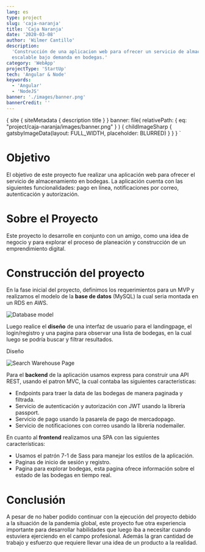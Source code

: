 ```yaml
---
lang: es
type: project
slug: 'caja-naranja'
title: 'Caja Naranja'
date: '2020-03-08'
author: 'Wilmer Cantillo'
description:
  'Construcción de una aplicacion web para ofrecer un servicio de almacenamiento
  escalable bajo demanda en bodegas.'
category: 'WebApp'
projectType: 'StartUp'
tech: 'Angular & Node'
keywords:
  - 'Angular'
  - 'NodeJS'
banner: './images/banner.png'
bannerCredit: ''
---
```


  {
    site {
      siteMetadata {
        description
        title
      }
    }
    banner: file(
      relativePath: { eq: "project/caja-naranja/images/banner.png" }
    ) {
      childImageSharp {
        gatsbyImageData(layout: FULL_WIDTH, placeholder: BLURRED)
      }
    }
  }
`

# Objetivo

<PAfterHeading>
  El objetivo de este proyecto fue realizar una aplicación web para ofrecer el
  servicio de almacenamiento en bodegas. La aplicación cuenta con las siguientes
  funcionalidades: pago en línea, notificaciones por correo, autenticación y
  autorización.
</PAfterHeading>

# Sobre el Proyecto

<PAfterHeading>
  Este proyecto lo desarrolle en conjunto con un amigo, como una idea de negocio
  y para explorar el proceso de planeación y construcción de un emprendimiento
  digital.
</PAfterHeading>

# Construcción del proyecto

<PAfterHeading>
  En la fase inicial del proyecto, definimos los requerimientos para un MVP y
  realizamos el modelo de la <b>base de datos</b> (MySQL) la cual seria montada
  en un RDS en AWS.
</PAfterHeading>

![Database model](./images/db-model.png)

Luego realice el **diseño** de una interfaz de usuario para el landingpage, el
login/registro y una pagina para observar una lista de bodegas, en la cual luego
se podría buscar y filtrar resultados.

<Link
  target="_blank"
  href="https://www.figma.com/file/1SAUghYzdS9fmC4LVDnCjh/caja-Naranja?node-id=0%3A1"
>
  <Badge
    variant="subtle"
    colorScheme="black"
    textTransform="capitalize"
    float="right"
    display="flex"
    alignItems="center"
  >
    <Text marginRight="0.4rem">Diseño</Text>
    <FaExternalLinkAlt />
  </Badge>
</Link>

![Search Warehouse Page](./images/search-warehouse.png)

Para el **backend** de la aplicación usamos express para construir una API REST,
usando el patron MVC, la cual contaba las siguientes características:

- Endpoints para traer la data de las bodegas de manera paginada y filtrada.
- Servicio de autenticación y autorización con JWT usando la librería passport.
- Servicio de pago usando la pasarela de pago de mercadopago.
- Servicio de notificaciones con correo usando la librería nodemailer.

En cuanto al **frontend** realizamos una SPA con las siguientes características:

- Usamos el patrón 7-1 de Sass para manejar los estilos de la aplicación.
- Paginas de inicio de sesión y registro.
- Pagina para explorar bodegas, esta pagina ofrece información sobre el estado
  de las bodegas en tiempo real.

# Conclusión

<PAfterHeading>
  A pesar de no haber podido continuar con la ejecución del proyecto debido a la
  situación de la pandemia global, este proyecto fue otra experiencia importante
  para desarrollar habilidades que luego iba a necesitar cuando estuviera
  ejerciendo en el campo profesional. Además la gran cantidad de trabajo y
  esfuerzo que requiere llevar una idea de un producto a la realidad.
</PAfterHeading>
